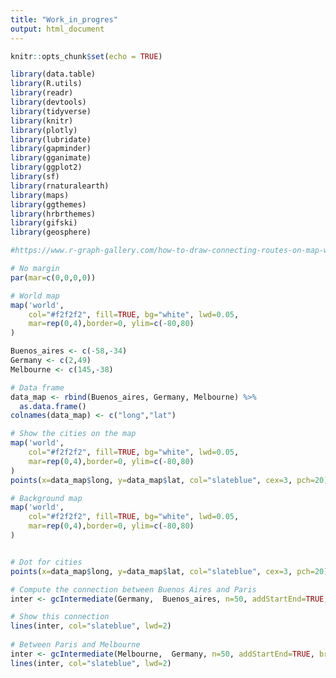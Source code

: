 ```yaml
---
title: "Work_in_progres"
output: html_document
---
```


```r
knitr::opts_chunk$set(echo = TRUE)
```

```r
library(data.table)
library(R.utils)
library(readr)
library(devtools)
library(tidyverse)
library(knitr)
library(plotly)
library(lubridate)
library(gapminder)
library(gganimate)
library(ggplot2)
library(sf)
library(rnaturalearth)
library(maps)
library(ggthemes)
library(hrbrthemes)
library(gifski)
library(geosphere)
```


```r
#https://www.r-graph-gallery.com/how-to-draw-connecting-routes-on-map-with-r-and-great-circles.html

# No margin
par(mar=c(0,0,0,0))

# World map
map('world',
    col="#f2f2f2", fill=TRUE, bg="white", lwd=0.05,
    mar=rep(0,4),border=0, ylim=c(-80,80) 
)

Buenos_aires <- c(-58,-34)
Germany <- c(2,49)
Melbourne <- c(145,-38)

# Data frame
data_map <- rbind(Buenos_aires, Germany, Melbourne) %>% 
  as.data.frame()
colnames(data_map) <- c("long","lat")

# Show the cities on the map
map('world',
    col="#f2f2f2", fill=TRUE, bg="white", lwd=0.05,
    mar=rep(0,4),border=0, ylim=c(-80,80) 
)
points(x=data_map$long, y=data_map$lat, col="slateblue", cex=3, pch=20)

# Background map
map('world',
    col="#f2f2f2", fill=TRUE, bg="white", lwd=0.05,
    mar=rep(0,4),border=0, ylim=c(-80,80) 
)


# Dot for cities
points(x=data_map$long, y=data_map$lat, col="slateblue", cex=3, pch=20)

# Compute the connection between Buenos Aires and Paris
inter <- gcIntermediate(Germany,  Buenos_aires, n=50, addStartEnd=TRUE, breakAtDateLine=F)

# Show this connection
lines(inter, col="slateblue", lwd=2)
 
# Between Paris and Melbourne
inter <- gcIntermediate(Melbourne,  Germany, n=50, addStartEnd=TRUE, breakAtDateLine=F)             
lines(inter, col="slateblue", lwd=2)
```

